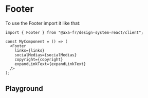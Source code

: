 
<Meta of={FooterStories} name="Footer Client" />

# Footer

To use the Footer import it like that:

```tsx title="test.js"
import { Footer } from "@axa-fr/design-system-react/client";

const MyComponent = () => (
  <Footer
    links={links}
    socialMedias={socialMedias}
    copyright={copyright}
    expandLinkText={expandLinkText}
  />
);
```

## Playground

<Canvas of={FooterStories.Playground} />

<Controls story="Footer" />
